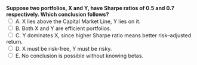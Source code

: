::: {.question-block}
<form onsubmit="event.preventDefault(); checkAnswer('module3_mcq_q71')" data-correct-answer="C">
<strong style="display: block;">
Suppose two portfolios, X and Y, have Sharpe ratios of 0.5 and 0.7 respectively. Which conclusion follows?
</strong>
<label><input type="radio" name="module3_mcq_q71" value="A"> A. X lies above the Capital Market Line, Y lies on it.</label><br>
<label><input type="radio" name="module3_mcq_q71" value="B"> B. Both X and Y are efficient portfolios.</label><br>
<label><input type="radio" name="module3_mcq_q71" value="C"> C. Y dominates X, since higher Sharpe ratio means better risk–adjusted return.</label><br>
<label><input type="radio" name="module3_mcq_q71" value="D"> D. X must be risk-free, Y must be risky.</label><br>
<label><input type="radio" name="module3_mcq_q71" value="E"> E. No conclusion is possible without knowing betas.</label><br>
</form>
<div id="feedback-module3_mcq_q71" class="feedback" data-status="" style="display:none;">
✅ Correct: C. Higher Sharpe ratio ⇒ higher slope in (E(R)−rf)/σ, so Y provides superior risk–return tradeoff.
</div>
:::
